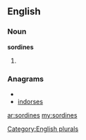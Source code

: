 ==English==

===Noun===
'''sordines'''

# {{plural of|[[sordine]]}}

===Anagrams===
* {{alphagram|deinorss}}
* [[indorses#English|indorses]]

[[Category:English plurals]]

[[ar:sordines]]
[[my:sordines]]